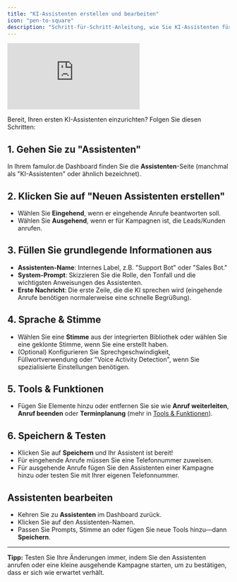 ```yaml
---
title: "KI-Assistenten erstellen und bearbeiten"
icon: "pen-to-square"
description: "Schritt-für-Schritt-Anleitung, wie Sie KI-Assistenten für eingehende und ausgehende Anrufe erstellen, konfigurieren und modifizieren"
---
```

<iframe
  className="w-full aspect-video rounded-xl"
  src="https://www.youtube.com/embed/S3119sL0LCw"
  title="Famulor AI Explained: Automate Your Phone Calls with AI (No-Code Setup!)"
  frameBorder="0"
  allow="accelerometer; autoplay; clipboard-write; encrypted-media; gyroscope; picture-in-picture"
  allowFullScreen
></iframe>

Bereit, Ihren ersten KI-Assistenten einzurichten? Folgen Sie diesen Schritten:

## 1. Gehen Sie zu "Assistenten"

In Ihrem famulor.de Dashboard finden Sie die **Assistenten**-Seite (manchmal als "KI-Assistenten" oder ähnlich bezeichnet).

## 2. Klicken Sie auf "Neuen Assistenten erstellen"

- Wählen Sie **Eingehend**, wenn er eingehende Anrufe beantworten soll.
- Wählen Sie **Ausgehend**, wenn er für Kampagnen ist, die Leads/Kunden anrufen.

## 3. Füllen Sie grundlegende Informationen aus

- **Assistenten-Name**: Internes Label, z.B. "Support Bot" oder "Sales Bot."
- **System-Prompt**: Skizzieren Sie die Rolle, den Tonfall und die wichtigsten Anweisungen des Assistenten.
- **Erste Nachricht**: Die erste Zeile, die die KI sprechen wird (eingehende Anrufe benötigen normalerweise eine schnelle Begrüßung).

## 4. Sprache & Stimme

- Wählen Sie eine **Stimme** aus der integrierten Bibliothek oder wählen Sie eine geklonte Stimme, wenn Sie eine erstellt haben.
- (Optional) Konfigurieren Sie Sprechgeschwindigkeit, Füllwortverwendung oder "Voice Activity Detection", wenn Sie spezialisierte Einstellungen benötigen.

## 5. Tools & Funktionen

- Fügen Sie Elemente hinzu oder entfernen Sie sie wie **Anruf weiterleiten**, **Anruf beenden** oder **Terminplanung** (mehr in [Tools & Funktionen](/ai-assistants/tools-and-functions)).

## 6. Speichern & Testen

- Klicken Sie auf **Speichern** und Ihr Assistent ist bereit!
- Für eingehende Anrufe müssen Sie eine Telefonnummer zuweisen.
- Für ausgehende Anrufe fügen Sie den Assistenten einer Kampagne hinzu oder testen Sie mit Ihrer eigenen Telefonnummer.

## Assistenten bearbeiten

- Kehren Sie zu **Assistenten** im Dashboard zurück.
- Klicken Sie auf den Assistenten-Namen.
- Passen Sie Prompts, Stimme an oder fügen Sie neue Tools hinzu—dann **Speichern**.

---

**Tipp:** Testen Sie Ihre Änderungen immer, indem Sie den Assistenten anrufen oder eine kleine ausgehende Kampagne starten, um zu bestätigen, dass er sich wie erwartet verhält. 